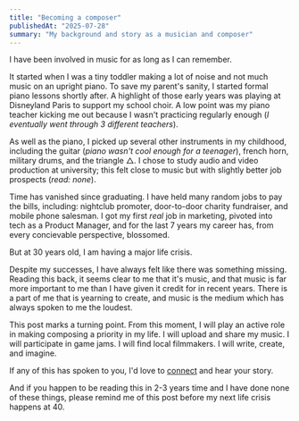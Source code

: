 ```yaml
---
title: "Becoming a composer"
publishedAt: "2025-07-28"
summary: "My background and story as a musician and composer"
---
```


I have been involved in music for as long as I can remember.

It started when I was a tiny toddler making a lot of noise and not much music on an upright piano. To save my parent's sanity, I started formal piano lessons shortly after. A highlight of those early years was playing at Disneyland Paris to support my school choir. A low point was my piano teacher kicking me out because I wasn't practicing regularly enough (_I eventually went through 3 different teachers_).

As well as the piano, I picked up several other instruments in my childhood, including the guitar (_piano wasn't cool enough for a teenager_), french horn, military drums, and the triangle △. I chose to study audio and video production at university; this felt close to music but with slightly better job prospects (_read: none_).

Time has vanished since graduating. I have held many random jobs to pay the bills, including: nightclub promoter, door-to-door charity fundraiser, and mobile phone salesman. I got my first _real_ job in marketing, pivoted into tech as a Product Manager, and for the last 7 years my career has, from every concievable perspective, blossomed.

But at 30 years old, I am having a major life crisis.

Despite my successes, I have always felt like there was something missing. Reading this back, it seems clear to me that it's music, and that music is far more important to me than I have given it credit for in recent years. There is a part of me that is yearning to create, and music is the medium which has always spoken to me the loudest.

This post marks a turning point. From this moment, I will play an active role in making composing a priority in my life. I will upload and share my music. I will participate in game jams. I will find local filmmakers. I will write, create, and imagine.

If any of this has spoken to you, I'd love to [connect](/contact) and hear your story.

And if you happen to be reading this in 2-3 years time and I have done none of these things, please remind me of this post before my next life crisis happens at 40.
